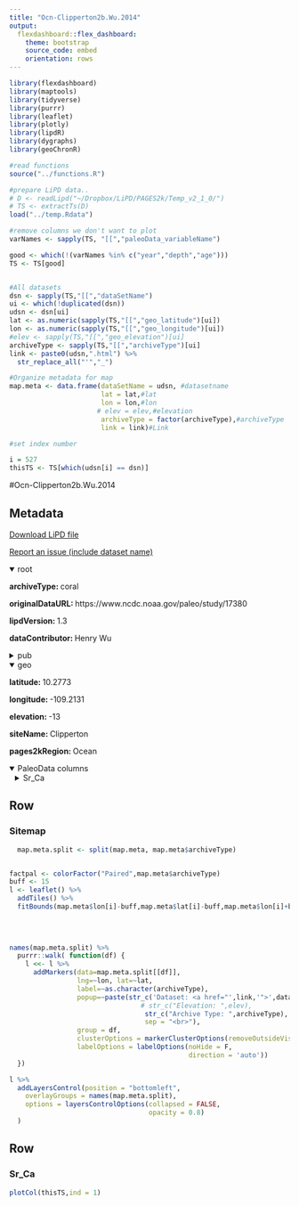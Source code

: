 ```yaml
---
title: "Ocn-Clipperton2b.Wu.2014"
output: 
  flexdashboard::flex_dashboard:
    theme: bootstrap
    source_code: embed
    orientation: rows
---
```


```r
library(flexdashboard)
library(maptools)
library(tidyverse)
library(purrr)
library(leaflet)
library(plotly)
library(lipdR)
library(dygraphs)
library(geoChronR)

#read functions
source("../functions.R")

#prepare LiPD data..
# D <- readLipd("~/Dropbox/LiPD/PAGES2k/Temp_v2_1_0/")
# TS <- extractTs(D)
load("../temp.Rdata")

#remove columns we don't want to plot
varNames <- sapply(TS, "[[","paleoData_variableName")

good <- which(!(varNames %in% c("year","depth","age")))
TS <- TS[good]


#All datasets
dsn <- sapply(TS,"[[","dataSetName")
ui <- which(!duplicated(dsn))
udsn <- dsn[ui]
lat <- as.numeric(sapply(TS,"[[","geo_latitude")[ui])
lon <- as.numeric(sapply(TS,"[[","geo_longitude")[ui])
#elev <- sapply(TS,"[[","geo_elevation")[ui]
archiveType <- sapply(TS,"[[","archiveType")[ui]
link <- paste0(udsn,".html") %>% 
  str_replace_all("'","_")

#Organize metadata for map
map.meta <- data.frame(dataSetName = udsn, #datasetname
                       lat = lat,#lat
                       lon = lon,#lon
                      # elev = elev,#elevation
                       archiveType = factor(archiveType),#archiveType
                       link = link)#Link

#set index number

i = 527
thisTS <- TS[which(udsn[i] == dsn)]
```
#Ocn-Clipperton2b.Wu.2014

Metadata {.sidebar}
-------------------------------------
[Download LiPD file](Ocn-Clipperton2b.Wu.2014.lpd)
            

[Report an issue (include dataset name)](https://github.com/nickmckay/LiPDverse/issues)

<details open style="margin-left: 0px">
<summary>root</summary>
<p style="margin-left: 0px"><strong>archiveType: </strong>coral
<p style="margin-left: 0px"><strong>originalDataURL: </strong>https://www.ncdc.noaa.gov/paleo/study/17380
<p style="margin-left: 0px"><strong>lipdVersion: </strong>1.3
<p style="margin-left: 0px"><strong>dataContributor: </strong>Henry Wu
</details>
<details>
<summary>pub</summary>
<details style="margin-left: 10px">
<summary>pub1</summary>
<p style="margin-left: 10px"><strong>author: </strong>Wu, Henry C.;Moreau, Mélanie;Linsley, Braddock K.;Schrag, Daniel P.;Corrège, Thierry
<p style="margin-left: 10px"><strong>citeKey: </strong>wu2014investigationofseasurface
<p style="margin-left: 10px"><strong>journal: </strong>Palaeogeography, Palaeoclimatology, Palaeoecology
<p style="margin-left: 10px"><strong>volume: </strong>412
<p style="margin-left: 10px"><strong>pages: </strong>208-222
<p style="margin-left: 10px"><strong>pubYear: </strong>2014
<p style="margin-left: 10px"><strong>title: </strong>Investigation of sea surface temperature changes from replicated coral Sr/Ca variations in the eastern equatorial Pacific (Clipperton Atoll) since 1874
<p style="margin-left: 10px"><strong>DOI: </strong>10.1016/j.palaeo.2014.07.039
</details>
<details style="margin-left: 10px">
<summary>pub2</summary>
<p style="margin-left: 10px"><strong>author: </strong>Wu, H.C.
<p style="margin-left: 10px"><strong>citeKey: </strong>wu2014httpswwwncdcnoaagovpaleostudy17380DataCitation
<p style="margin-left: 10px"><strong>title: </strong>World Data Center for Paleoclimatology
</details>
</details>
<details open style="margin-left: 0px">
<summary>geo</summary>
<p style="margin-left: 0px"><strong>latitude: </strong>10.2773
<p style="margin-left: 0px"><strong>longitude: </strong>-109.2131
<p style="margin-left: 0px"><strong>elevation: </strong>-13
<p style="margin-left: 0px"><strong>siteName: </strong>Clipperton
<p style="margin-left: 0px"><strong>pages2kRegion: </strong>Ocean
</details>
<details open>
<summary>PaleoData columns</summary>
<details style="margin-left: 10px">
<summary>Sr_Ca</summary>
<p style="margin-left: 10px"><strong>TSid: </strong>Ocean2kHR_185
<p style="margin-left: 10px"><strong>variableName: </strong>Sr_Ca
<p style="margin-left: 10px"><strong>units: </strong>mmol/mol
<p style="margin-left: 10px"><strong>useInGlobalTemperatureAnalysis: </strong>TRUE
<details>
<summary>interpretation</summary>
<details style="margin-left: 20px">
<summary>1</summary>
<p style="margin-left: 20px"><strong>interpDirection: </strong>negative
<p style="margin-left: 20px"><strong>scope: </strong>climate
<p style="margin-left: 20px"><strong>seasonality: </strong>N/A (subannually resolved)
<p style="margin-left: 20px"><strong>variable: </strong>T
<p style="margin-left: 20px"><strong>variableDetail: </strong>sea@surface
</details>
</details>
</details>

Row
-----------------------------------------------------------------------

### Sitemap

```r
  map.meta.split <- split(map.meta, map.meta$archiveType)


factpal <- colorFactor("Paired",map.meta$archiveType)
buff <- 15
l <- leaflet() %>% 
  addTiles() %>% 
  fitBounds(map.meta$lon[i]-buff,map.meta$lat[i]-buff,map.meta$lon[i]+buff,map.meta$lat[i]+buff)
  

  
  
names(map.meta.split) %>%
  purrr::walk( function(df) {
    l <<- l %>%
      addMarkers(data=map.meta.split[[df]],
                 lng=~lon, lat=~lat,
                 label=~as.character(archiveType),
                 popup=~paste(str_c('Dataset: <a href="',link,'">',dataSetName,'</a>'),
                                 # str_c("Elevation: ",elev),
                                  str_c("Archive Type: ",archiveType),
                                  sep = "<br>"),
                 group = df,
                 clusterOptions = markerClusterOptions(removeOutsideVisibleBounds = F),
                 labelOptions = labelOptions(noHide = F,
                                             direction = 'auto'))
  })

l %>%
  addLayersControl(position = "bottomleft",
    overlayGroups = names(map.meta.split),
    options = layersControlOptions(collapsed = FALSE,
                                   opacity = 0.8)
  )
```

Row {.tabset .tabset-fade}
-----------------------------------------------------------------------

### Sr_Ca
```r
plotCol(thisTS,ind = 1)
```

